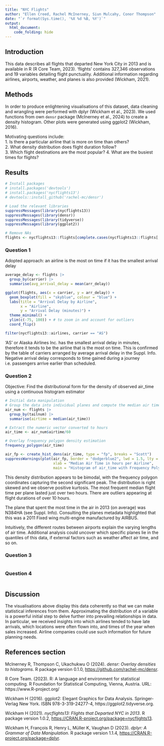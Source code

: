 ```yaml
---
title: "NYC Flights"
author: "Ellen Creed, Rachel McInerney, Siun Mulcahy, Conor Thompson"
date: "`r format(Sys.time(), '%X %d %B, %Y')`"
output:
  html_document:
    code_folding: hide
---
```

 
## Introduction

This data describes all flights that departed New York City in 2013 and is available in R (R Core Team, 2023). 'flights' contains 327,346 observations and 19 variables detailing flight punctuality. Additional information regarding airlines, airports, weather, and
planes is also provided (Wickham, 2021).

## Methods

In order to produce enlightening visualisations of this dataset, data cleaning and wrangling were performed with dplyr (Wickham et al., 2023). We used functions from own `densr` package (McInerney et al., 2024) to create a density histogram. Other plots were generated using ggplot2 (Wickham, 2016).

Motivating questions include:  
1. Is there a particular airline that is more on time than others?  
2. What density distribution does flight duration follow?  
3. Which flight destinations are the most popular?
4. What are the busiest times for flights?

## Results

```r
# Install packages
# install.packages('devtools') 
# install.packages('nycflights13')
# devtools::install_github('rachel-mc/densr')

# Load the relevant libraries
suppressMessages(library(nycflights13))
suppressMessages(library(densr))
suppressMessages(library(tidyverse))
suppressMessages(library(ggplot2))

# Remove NAs
flights <- nycflights13::flights[complete.cases(nycflights13::flights[,]),] 
```


### Question 1

Adopted approach: an airline is the most on time if it has the smallest arrival delay

```r
average_delay <- flights |>
  group_by(carrier) |>
  summarise(avg_arrival_delay = mean(arr_delay))

ggplot(flights, aes(x = carrier, y = arr_delay)) +
  geom_boxplot(fill = "skyblue", colour = "blue") +
  labs(title = "Arrival Delay by Airline",
       x = "Airline",
       y = "Arrival Delay (minutes)") +
  theme_minimal() +
  ylim(c(-75, 100)) + # to zoom in and account for outliers
  coord_flip() 

filter(nycflights13::airlines, carrier == "AS")
```

'AS' or Alaska Airlines Inc. has the smallest arrival delay in minutes, therefore it tends to be the airline that is the most on time. This is confirmed by the table of carriers arranged by average arrival delay in the Suppl. Info. Negative arrival delay corresponds to time gained during a journey i.e. passengers arrive earlier than scheduled. 


### Question 2

Objective: Find the distributional form for the density of observed air_time using a continuous histogram estimator

```r
# Initial data manipulation
# Group the data into individual planes and compute the median air time (more robust)
air_num <- flights |>
  group_by(tailnum) |>
  summarise(airtime = median(air_time))

# Extract the numeric vector converted to hours
air_time <- air_num$airtime/60

# Overlay frequency polygon density estimation
frequency_polygon(air_time)

air_fp <- create_hist_dens(air_time, type = "fp", breaks = "Scott")
suppressWarnings(plot(air_fp, border = "dodgerblue2", lwd = 1.5, lty = 2, 
                      xlab = "Median Air Time in hours per Airline", 
                      main = "Histogram of air_time with Frequency Polygon Density Estimate")) 
```

This density distribution appears to be bimodal, with the frequency polygon coordinates capturing the second significant peak. The distribution is right skewed and we observe positive kurtosis. The most frequent median flight time per plane lasted just over two hours. There are outliers appearing at flight durations of over 10 hours.

The plane that spent the most time in the air in 2013 (on average) was N384HA (see Suppl. Info). Consulting the planes metadata highlighted that this was a 2011 Fixed wing multi-engine manufactured by AIRBUS.

Intuitively, the different routes between airports explain the varying lengths of air time. Additional analysis could uncover which specific planes lie in the quantiles of this data, if external factors such as weather affect air time, and so on.


### Question 3

```r

```


### Question 4

```r

```


## Discussion

The visualisations above display this data coherently so that we can make statistical inferences from them. Approximating the distribution of a variable is a powerful initial step to delve further into prevailing relationships in data. In particular, we received insights into which airlines tended to have late arrivals, which locations were often flown into, and times of the year when sales increased. Airline companies could use such information for future planning needs. 

## References section

McInerney R, Thompson C, Ukachukwu O (2024). _densr: Overlay densities to
histograms_. R package version 0.1.0, <https://github.com/rachel-mc/densr>.  

R Core Team. (2023). R: A language and environment for statistical computing. R Foundation for Statistical Computing, Vienna, Austria. URL: https://www.R-project.org/  

Wickham H (2016). ggplot2: Elegant Graphics for Data Analysis. Springer-Verlag New York. ISBN 978-3-319-24277-4, https://ggplot2.tidyverse.org.  

Wickham H (2021). _nycflights13: Flights that Departed NYC in 2013_. R package version 1.0.2, <https://CRAN.R-project.org/package=nycflights13>.  

Wickham H, François R, Henry L, Müller K, Vaughan D (2023). _dplyr: A Grammar of Data Manipulation_. R package version 1.1.4, <https://CRAN.R-project.org/package=dplyr>.
